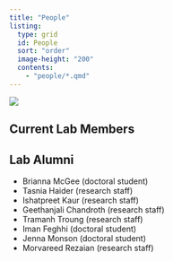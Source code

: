 ```yaml
---
title: "People"
listing:
  type: grid
  id: People
  sort: "order"
  image-height: "200"
  contents:
    - "people/*.qmd"
---
```


![](images/lab_photo.jpg)

## Current Lab Members
:::{#People}
:::

## Lab Alumni

- Brianna McGee (doctoral student)
- Tasnia Haider (research staff)
- Ishatpreet Kaur (research staff)
- Geethanjali Chandroth (research staff)
- Tramanh Troung (research staff)
- Iman Feghhi (doctoral student)
- Jenna Monson (doctoral student)
- Morvareed Rezaian (research staff)
